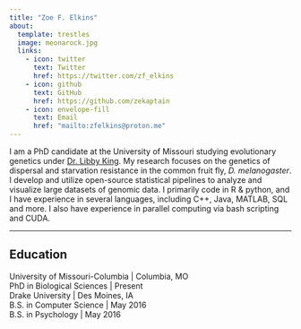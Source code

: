 ```yaml
---
title: "Zoe F. Elkins"
about:
  template: trestles
  image: meonarock.jpg
  links:
    - icon: twitter
      text: Twitter
      href: https://twitter.com/zf_elkins
    - icon: github
      text: GitHub
      href: https://github.com/zekaptain
    - icon: envelope-fill
      text: Email
      href: "mailto:zfelkins@proton.me"
---
```


I am a PhD candidate at the University of Missouri studying evolutionary genetics under [Dr. Libby King](https://elizabethking.org). My research focuses on the genetics of dispersal and starvation resistance in the common fruit fly, *D. melanogaster*. I develop and utilize open-source statistical pipelines to analyze and visualize large datasets of genomic data. I primarily code in R & python, and I have experience in several languages, including C++, Java, MATLAB, SQL and more. I also have experience in parallel computing via bash scripting and CUDA.

------------------------------------------------------------------------

## Education

| University of Missouri-Columbia \| Columbia, MO
| PhD in Biological Sciences \| Present

| Drake University \| Des Moines, IA
| B.S. in Computer Science \| May 2016
| B.S. in Psychology \| May 2016

